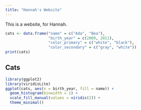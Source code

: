 ```yaml
---
title: "Hannah's Website"
---
```




This is a website, for Hannah.

```r
cats <- data.frame("name" = c("Ada", "Bea"),
                   "birth_year" = c(2009, 2011),
                   "color_primary" = c("white", "black"),
                   "color_secondary" = c("gray", "white"))
print(cats)
```

## Cats

```r
library(ggplot2)
library(viridisLite)
ggplot(cats, aes(x = birth_year, fill = name)) +
  geom_histogram(binwidth = 1) +
  scale_fill_manual(values = viridis(2)) +
  theme_minimal()
```

